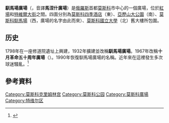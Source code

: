 {{Infobox street
| name                    = 馴馬場廣場
| native_name             = Манежная площадь
| native_name_lang        = ru
| alternate_name          = 
| namesake                = 
| type                    = 
| marker_image            = 
| image                   = Вид_на_Исторический_музей_в_сторону_Красной_площади.jpg
| image_size              = 350
| caption                 = 馴馬場廣場
{{Infobox mapframe|tyep=shape|zoom=15|frame-width=280}}
| other_name              = 
| former_names            = 
| postal_code             = 
| width                   = 
| area                    = 
| location                = {{俄羅斯}}[[莫斯科|莫斯科]]
| client                  = 
| maint                   = 
| coordinates             = {{coord|55|45|21|N|37|36|53|E|display=inline,title}}
| direction_a             = 
| terminus_a              = 
| direction_b             = 
| terminus_b              = 
| junction                = 
| designer                = 
| commissioning_date      = 
| construction_start_date = 
| completion_date         = 
| inauguration_date       = <!-- {{Start date|df=y|YYYY|MM|DD}} -->
| demolition_date         = 
| north                   = 
| south                   = 
| west                    = 
| east                    = 
| website                 = <!-- {{URL|example.com}} --> 
}}
'''馴馬場廣場'''（{{lang-ru|Манежная площадь}}，音譯'''馬涅什廣場'''）是[[俄羅斯|俄羅斯]]首都[[莫斯科|莫斯科]]市中心的一個廣場，位於[[紅場|紅場]]和[[特維爾大街|特維爾大街]]之間。四面分別為[[莫斯科四季酒店|莫斯科四季酒店]]（東）、[[亞歷山大公園|亞歷山大公園]]（南）、[[莫斯科馴馬場|莫斯科馴馬場]]（西，廣場的名字由此而來）、[[莫斯科國立大學|莫斯科國立大學]]（北）舊大樓所包圍。

==历史==
1798年在一座修道院遺址上興建，1932年擴建並改稱'''馴馬場廣場'''。1967年改稱'''十月革命五十周年廣場'''（{{lang|ru|площадь 50-летия Октября}}）。1990年恢復馴馬場廣場的名稱。近年來在這裡發生多次球迷騷亂。<ref name="">{{cite news|publisher=[[英國廣播公司|英國廣播公司]]
|date=2010年12月15日
|title=Russian ethnic riots: Hundreds arrested in Moscow
|url=http://www.bbc.co.uk/news/world-europe-12003358
}}</ref>

==參考資料==
{{reflist}}

{{克里姆林宫}}
{{Authority control}}
[[Category:莫斯科克里姆林宫|Category:莫斯科克里姆林宫]]
[[Category:莫斯科公园|Category:莫斯科公园]]
[[Category:莫斯科廣場|Category:莫斯科廣場]]
[[Category:特维尔区|Category:特维尔区]]